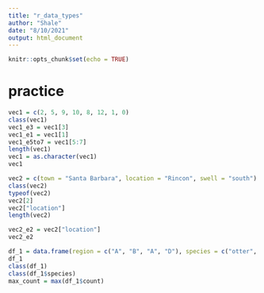 ```yaml
---
title: "r_data_types"
author: "Shale"
date: "8/10/2021"
output: html_document
---
```


```r
knitr::opts_chunk$set(echo = TRUE)
```

# practice

```r
vec1 = c(2, 5, 9, 10, 8, 12, 1, 0)
class(vec1)
vec1_e3 = vec1[3]
vec1_e1 = vec1[1]
vec1_e5to7 = vec1[5:7]
length(vec1)
vec1 = as.character(vec1)
vec1
```


```r
vec2 = c(town = "Santa Barbara", location = "Rincon", swell = "south")
class(vec2)
typeof(vec2)
vec2[2]
vec2["location"]
length(vec2)

vec2_e2 = vec2["location"]
vec2_e2

```



```r
df_1 = data.frame(region = c("A", "B", "A", "D"), species = c("otter", "great white", "sea lion", "gray whale"), count = c(12, 2, 36, 6))
df_1
class(df_1)
class(df_1$species)
max_count = max(df_1$count)
```





